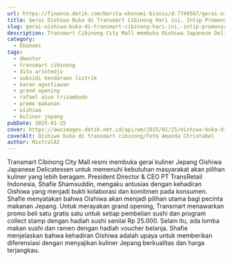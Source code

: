 ```yaml
---
url: https://finance.detik.com/berita-ekonomi-bisnis/d-7749587/gerai-oishiwa-buka-di-transmart-cibinong-hari-ini-intip-promonya
title: Gerai Oishiwa Buka di Transmart Cibinong Hari ini, Intip Promonya!
slug: gerai-oishiwa-buka-di-transmart-cibinong-hari-ini,-intip-promonya!
description: Transmart Cibinong City Mall membuka Oishiwa Japanese Delicatessen, menawarkan kuliner Jepang berkualitas dengan harga terjangkau. Promo menarik menanti!
category:
  - Ekonomi
tags:
  - dmentor
  - transmart cibinong
  - dito ariotedjo
  - subsidi kendaraan listrik
  - karen agustiawan
  - grand opening
  - rafael alun trisambodo
  - promo makanan
  - oishiwa
  - kuliner jepang
pubDate: 2025-01-25
cover: https://awsimages.detik.net.id/api/wm/2025/01/25/oishiwa-buka-di-transmart-cibinong-1_169.jpeg?wid=54&w=650&v=1&t=jpeg
coverAlt: Oishiwa buka di transmart cibinong/Foto Amanda Christabel
author: MixtralAI
---
```

Transmart Cibinong City Mall resmi membuka gerai kuliner Jepang Oishiwa Japanese Delicatessen untuk memenuhi kebutuhan masyarakat akan pilihan kuliner yang lebih beragam. President Director & CEO PT TransRetail Indonesia, Shafie Shamsuddin, mengaku antusias dengan kehadiran Oishiwa yang menjadi bukti kolaborasi dan komitmen pada konsumen. Shafie menyatakan bahwa Oishiwa akan menjadi pilihan utama bagi pecinta makanan Jepang. Untuk merayakan grand opening, Transmart menawarkan promo beli satu gratis satu untuk setiap pembelian sushi dan program collect stamp dengan hadiah sushi senilai Rp 25.000. Selain itu, ada lomba makan sushi dan ramen dengan hadiah voucher belanja. Shafie menjelaskan bahwa kehadiran Oishiwa adalah upaya untuk memberikan diferensiasi dengan menyajikan kuliner Jepang berkualitas dan harga terjangkau.
